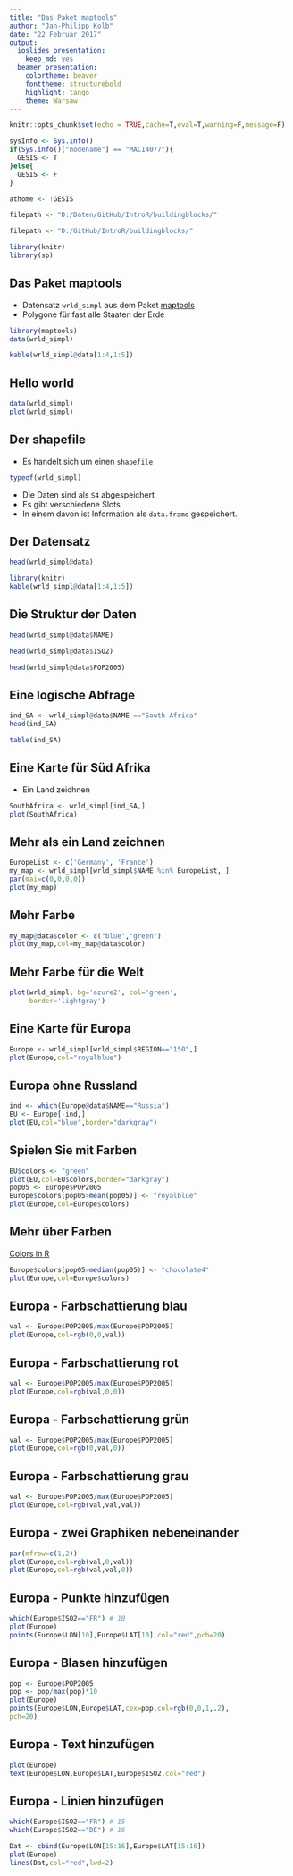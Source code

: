 ```yaml
---
title: "Das Paket maptools"
author: "Jan-Philipp Kolb"
date: "22 Februar 2017"
output: 
  ioslides_presentation: 
    keep_md: yes
  beamer_presentation: 
    colortheme: beaver
    fonttheme: structurebold
    highlight: tango
    theme: Warsaw
---
```



```r
knitr::opts_chunk$set(echo = TRUE,cache=T,eval=T,warning=F,message=F)
```

```r
sysInfo <- Sys.info()
if(Sys.info()["nodename"] == "MAC14077"){
  GESIS <- T
}else{
  GESIS <- F
}

athome <- !GESIS
```


```r
filepath <- "D:/Daten/GitHub/IntroR/buildingblocks/"
```

```r
filepath <- "D:/GitHub/IntroR/buildingblocks/"
```


```r
library(knitr)
library(sp)
```



## Das Paket maptools

- Datensatz `wrld_simpl` aus dem Paket [maptools](https://cran.r-project.org/web/packages/maptools/index.html) 
- Polygone für fast alle Staaten der Erde

```r
library(maptools)
data(wrld_simpl)
```

```r
kable(wrld_simpl@data[1:4,1:5])
```

## Hello world

```r
data(wrld_simpl)
plot(wrld_simpl)
```


## Der shapefile

- Es handelt sich um einen `shapefile` 

```r
typeof(wrld_simpl)
```

- Die Daten sind als `S4` abgespeichert
- Es gibt verschiedene Slots
- In einem davon ist Information als `data.frame` gespeichert.

## Der Datensatz

```r
head(wrld_simpl@data)
```

```r
library(knitr)
kable(wrld_simpl@data[1:4,1:5])
```


## Die Struktur der Daten

```r
head(wrld_simpl@data$NAME)
```

```r
head(wrld_simpl@data$ISO2)
```

```r
head(wrld_simpl@data$POP2005)
```


## Eine logische Abfrage

```r
ind_SA <- wrld_simpl@data$NAME =="South Africa"
head(ind_SA)
```

```r
table(ind_SA)
```

## Eine Karte für Süd Afrika

- Ein Land zeichnen

```r
SouthAfrica <- wrld_simpl[ind_SA,]
plot(SouthAfrica)
```

## Mehr als ein Land zeichnen

```r
EuropeList <- c('Germany', 'France')
my_map <- wrld_simpl[wrld_simpl$NAME %in% EuropeList, ]
par(mai=c(0,0,0,0))
plot(my_map)
```

## Mehr Farbe

```r
my_map@data$color <- c("blue","green")
plot(my_map,col=my_map@data$color)
```

## Mehr Farbe für die Welt

```r
plot(wrld_simpl, bg='azure2', col='green',
     border='lightgray')
```

## Eine Karte für Europa

```r
Europe <- wrld_simpl[wrld_simpl$REGION=="150",]
plot(Europe,col="royalblue")
```


## Europa ohne Russland

```r
ind <- which(Europe@data$NAME=="Russia")
EU <- Europe[-ind,]
plot(EU,col="blue",border="darkgray")
```

## Spielen Sie mit Farben

```r
EU$colors <- "green"
plot(EU,col=EU$colors,border="darkgray")
pop05 <- Europe$POP2005
Europe$colors[pop05>mean(pop05)] <- "royalblue"
plot(Europe,col=Europe$colors)
```

## Mehr über Farben

[Colors in R](http://www.stat.columbia.edu/~tzheng/files/Rcolor.pdf)

```r
Europe$colors[pop05>median(pop05)] <- "chocolate4"
plot(Europe,col=Europe$colors)
```

## Europa - Farbschattierung blau

```r
val <- Europe$POP2005/max(Europe$POP2005)
plot(Europe,col=rgb(0,0,val))
```

## Europa - Farbschattierung rot

```r
val <- Europe$POP2005/max(Europe$POP2005)
plot(Europe,col=rgb(val,0,0))
```

## Europa - Farbschattierung grün

```r
val <- Europe$POP2005/max(Europe$POP2005)
plot(Europe,col=rgb(0,val,0))
```

## Europa - Farbschattierung grau

```r
val <- Europe$POP2005/max(Europe$POP2005)
plot(Europe,col=rgb(val,val,val))
```

## Europa - zwei Graphiken nebeneinander

```r
par(mfrow=c(1,2))
plot(Europe,col=rgb(val,0,val))
plot(Europe,col=rgb(val,val,0))
```

## Europa - Punkte hinzufügen

```r
which(Europe$ISO2=="FR") # 10
plot(Europe)
points(Europe$LON[10],Europe$LAT[10],col="red",pch=20)
```

## Europa - Blasen hinzufügen

```r
pop <- Europe$POP2005
pop <- pop/max(pop)*10
plot(Europe)
points(Europe$LON,Europe$LAT,cex=pop,col=rgb(0,0,1,.2),
pch=20)
```

## Europa - Text hinzufügen

```r
plot(Europe)
text(Europe$LON,Europe$LAT,Europe$ISO2,col="red")
```

## Europa - Linien hinzufügen

```r
which(Europe$ISO2=="FR") # 15
which(Europe$ISO2=="DE") # 16
```


```r
Dat <- cbind(Europe$LON[15:16],Europe$LAT[15:16])
plot(Europe)
lines(Dat,col="red",lwd=2)
```

